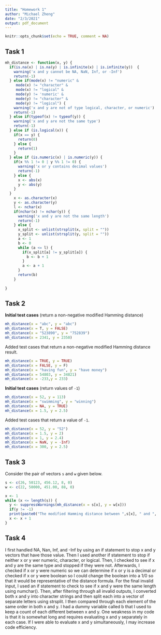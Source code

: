 ```yaml
---
title: "Homework 1"
author: "Michael Zheng"
date: "2/3/2021"
output: pdf_document
---
```


```r
knitr::opts_chunk$set(echo = TRUE, comment = NA)
```

## Task 1

```r
mh_distance <- function(x, y) {
  if(is.na(x) | is.na(y) | is.infinite(x) | is.infinite(y))  {
    warning('x and y cannot be NA, NaN, Inf, or -Inf')
    return(-1)
  } else if(mode(x) != "numeric" &
     mode(x) != "character" &
     mode(x) != "logical" &
     mode(y) != 'numeric' &
     mode(y) != "character" &
     mode(y) != "logical") {
    warning('x and y are not of type logical, character, or numeric')
    return(-1)
  } else if(typeof(x) != typeof(y)) {
    warning('x and y are not the same type')
    return(-1)
  } else if (is.logical(x)) {
    if(x == y) {
      return(0)
    } else {
      return(1)
    }
  } else if (is.numeric(x) | is.numeric(y)) {
    if(x %% 1 != 0 | y %% 1 != 0) {
      warning('x or y contains decimal values')
      return(-1)
    } else {
      x <- abs(x)
      y <- abs(y)
    }
  }
    x <- as.character(x)
    y <- as.character(y)
    l <- nchar(x)
    if(nchar(x) != nchar(y)) {
      warning('x and y are not the same length')
      return(-1)
    } else {
      x_split <- unlist(strsplit(x, split = ""))
      y_split <- unlist(strsplit(y, split = ""))
      a <- 1
      b <- 0
      while (a <= l) {
        if(x_split[a] != y_split[a]) {
          b <- b + 1
        }
        a <- a + 1
      }
      return(b)
    }
  
}
```

## Task 2

**Initial test cases** (return a non-negative modified Hamming distance)

```r
mh_distance(x = "abc", y = "abc")
mh_distance(x = T, y = FALSE)
mh_distance(x = "523890", y = "752839")
mh_distance(x = 2341, y = 2350)
```

Added test cases that return a non-negative modified Hamming distance result.

```r
mh_distance(x = TRUE, y = TRUE)
mh_distance(x = FALSE, y = F)
mh_distance(x = "having fun", y = "have money")
mh_distance(x = 54803, y = 34821)
mh_distance(x = -233,y = 233)
```

**Initial test cases** (return values of `-1`)

```r
mh_distance(x = 52, y = 113)
mh_distance(x = "swimming", y = "winning")
mh_distance(x = NA, y = TRUE)
mh_distance(x = 1.5, y = 2.5)
```

Added test cases that return a value of `-1`.

```r
mh_distance(x = 52, y = "52")
mh_distance(x = 1.5, y = 2)
mh_distance(x = 1, y = 2.4)
mh_distance(x = NaN, y = -Inf)
mh_distance(x = 300, y = 2.5)
```

## Task 3

Consider the pair of vectors `s` and `w` given below.

```r
s <- c(26, 50123, 456.12, 8, 0)
w <- c(22, 50000, 451.00, 88, 0)
```

```r
x <- 1
while (x <= length(s)) {
  y <- suppressWarnings(mh_distance(x = s[x], y = w[x]))
  if(y != -1)
  print(paste0("The modified Hamming distance between ",s[x], " and ", w[x], " is ", y))
  x <- x + 1
}
```


## Task 4

I first handled NA, Nan, Inf, and -Inf by using an if statement to stop x and y vectors that have those value. Then I used another if statement to stop if neither x or y wer numeric, character, or logical. Then, I checked to see if x and y are the same type and stopped if they were not. Afterwards, I checked if x or y were numeric so we can determine if x or y is a decimal or checked if x or y were boolean so I could change the boolean into a 1/0 so that it would be representative of the distance formula. For the final invalid input, I used an if statement to check to see if x and y were the same length using numchar(). Then, after filtering through all invalid outputs, I converted both x and y into character strings and then split each into a vector of separate letters using strsplit. I then compared through each element of the same order in both x and y. I had a dummy variable called b that I used to keep a count of each different between x and y. One weakness in my code is that it is somewhat long and requires evaluating x and y separately in each case. If I were able to evaluate x and y simultaneously, I may increase code efficiency.


